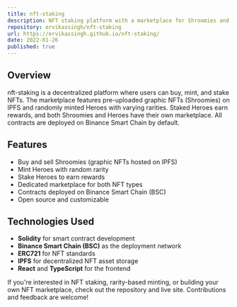 ```yaml
---
title: nft-staking
description: NFT staking platform with a marketplace for Shroomies and Heroes, featuring staking rewards and rarity-based minting.
repository: ervikassingh/nft-staking
url: https://ervikassingh.github.io/nft-staking/
date: 2022-01-26
published: true
---
```


## Overview
nft-staking is a decentralized platform where users can buy, mint, and stake NFTs. The marketplace features pre-uploaded graphic NFTs (Shroomies) on IPFS and randomly minted Heroes with varying rarities. Staked Heroes earn rewards, and both Shroomies and Heroes have their own marketplace. All contracts are deployed on Binance Smart Chain by default.

## Features
- Buy and sell Shroomies (graphic NFTs hosted on IPFS)
- Mint Heroes with random rarity
- Stake Heroes to earn rewards
- Dedicated marketplace for both NFT types
- Contracts deployed on Binance Smart Chain (BSC)
- Open source and customizable

## Technologies Used
- **Solidity** for smart contract development
- **Binance Smart Chain (BSC)** as the deployment network
- **ERC721** for NFT standards
- **IPFS** for decentralized NFT asset storage
- **React** and **TypeScript** for the frontend

If you're interested in NFT staking, rarity-based minting, or building your own NFT marketplace, check out the repository and live site. Contributions and feedback are welcome!

